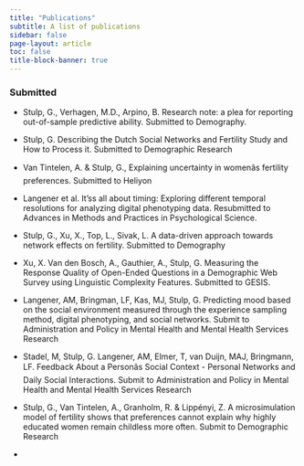```yaml
---
title: "Publications"
subtitle: A list of publications
sidebar: false
page-layout: article
toc: false
title-block-banner: true
---
```



### Submitted


* Stulp, G., Verhagen, M.D., Arpino, B. Research note: a plea for reporting out-of-sample predictive ability. Submitted to Demography. 

* Stulp, G. Describing the Dutch Social Networks and Fertility Study and How to Process it. Submitted to Demographic Research

* Van Tintelen, A. & Stulp, G., Explaining uncertainty in womenâs fertility preferences. Submitted to Heliyon

* Langener et al. It'ss all about timing: Exploring different temporal resolutions for analyzing digital phenotyping data. Resubmitted to Advances in Methods and Practices in Psychological Science.

* Stulp, G., Xu, X., Top, L., Sivak, L. A data-driven approach towards network effects on fertility. Submitted to Demography
	
* Xu, X. Van den Bosch, A., Gauthier, A., Stulp, G. Measuring the Response Quality of Open-Ended Questions in a Demographic Web Survey using Linguistic Complexity Features. Submitted to GESIS. 

* Langener, AM, Bringman, LF, Kas, MJ, Stulp, G. Predicting mood based on the social environment measured through the experience sampling method, digital phenotyping, and social networks. Submit to Administration and Policy in Mental Health and Mental Health Services Research

* Stadel, M, Stulp, G. Langener, AM, Elmer, T, van Duijn, MAJ, Bringmann, LF. Feedback About a Personâs Social Context - Personal Networks and Daily Social Interactions. Submit to Administration and Policy in Mental Health and Mental Health Services Research

* Stulp, G., Van Tintelen, A., Granholm, R. & Lippényi, Z. A microsimulation model of fertility shows that preferences cannot explain why highly educated women remain childless more often. Submit to Demographic Research 

* 